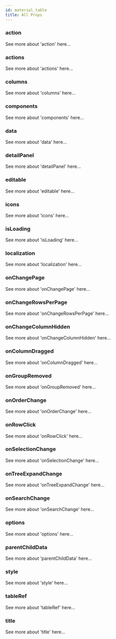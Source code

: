 ```yaml
---
id: material_table
title: All Props
---
```



### action
  
<Link style={{ marginLeft: 5 }} className={classnames('button button--contained button--secondary button--sm')} to={useBaseUrl('docs/api/props/mt_prop_action')}>
  See more about 'action' here...
</Link>


  
### actions
  
<Link style={{ marginLeft: 5 }} className={classnames('button button--contained button--secondary button--sm')} to={useBaseUrl('docs/api/props/mt_prop_actions')}>
  See more about 'actions' here...
</Link>


  
### columns
  
<Link style={{ marginLeft: 5 }} className={classnames('button button--contained button--secondary button--sm')} to={useBaseUrl('docs/api/props/columns')}>
  See more about 'columns' here...
</Link>


  
### components
  
<Link style={{ marginLeft: 5 }} className={classnames('button button--contained button--secondary button--sm')} to={useBaseUrl('docs/api/props/mt_prop_components')}>
  See more about 'components' here...
</Link>


  
### data
  
<Link style={{ marginLeft: 5 }} className={classnames('button button--contained button--secondary button--sm')} to={useBaseUrl('docs/api/props/mt_prop_data')}>
  See more about 'data' here...
</Link>


  
### detailPanel
  
<Link style={{ marginLeft: 5 }} className={classnames('button button--contained button--secondary button--sm')} to={useBaseUrl('docs/api/props/mt_prop_detailPanel')}>
  See more about 'detailPanel' here...
</Link>


  
### editable
  
<Link style={{ marginLeft: 5 }} className={classnames('button button--contained button--secondary button--sm')} to={useBaseUrl('docs/api/props/mt_prop_editable')}>
  See more about 'editable' here...
</Link>


  
### icons
  
<Link style={{ marginLeft: 5 }} className={classnames('button button--contained button--secondary button--sm')} to={useBaseUrl('docs/api/props/mt_prop_icons')}>
  See more about 'icons' here...
</Link>


  
### isLoading
  
<Link style={{ marginLeft: 5 }} className={classnames('button button--contained button--secondary button--sm')} to={useBaseUrl('docs/api/props/mt_prop_isLoading')}>
  See more about 'isLoading' here...
</Link>


  
### localization
  
<Link style={{ marginLeft: 5 }} className={classnames('button button--contained button--secondary button--sm')} to={useBaseUrl('docs/api/props/mt_prop_localization')}>
  See more about 'localization' here...
</Link>


  
### onChangePage
  
<Link style={{ marginLeft: 5 }} className={classnames('button button--contained button--secondary button--sm')} to={useBaseUrl('docs/api/props/mt_prop_onChangePage')}>
  See more about 'onChangePage' here...
</Link>


  
### onChangeRowsPerPage
  
<Link style={{ marginLeft: 5 }} className={classnames('button button--contained button--secondary button--sm')} to={useBaseUrl('docs/api/props/mt_prop_onChangeRowsPerPage')}>
  See more about 'onChangeRowsPerPage' here...
</Link>


  
### onChangeColumnHidden
  
<Link style={{ marginLeft: 5 }} className={classnames('button button--contained button--secondary button--sm')} to={useBaseUrl('docs/api/props/mt_prop_onChangeColumnHidden')}>
  See more about 'onChangeColumnHidden' here...
</Link>


  
### onColumnDragged
  
<Link style={{ marginLeft: 5 }} className={classnames('button button--contained button--secondary button--sm')} to={useBaseUrl('docs/api/props/mt_prop_onColumnDragged')}>
  See more about 'onColumnDragged' here...
</Link>


  
### onGroupRemoved
  
<Link style={{ marginLeft: 5 }} className={classnames('button button--contained button--secondary button--sm')} to={useBaseUrl('docs/api/props/mt_prop_onGroupRemoved')}>
  See more about 'onGroupRemoved' here...
</Link>


  
### onOrderChange
  
<Link style={{ marginLeft: 5 }} className={classnames('button button--contained button--secondary button--sm')} to={useBaseUrl('docs/api/props/mt_prop_onOrderChange')}>
  See more about 'onOrderChange' here...
</Link>


  
### onRowClick
  
<Link style={{ marginLeft: 5 }} className={classnames('button button--contained button--secondary button--sm')} to={useBaseUrl('docs/api/props/mt_prop_onRowClick')}>
  See more about 'onRowClick' here...
</Link>


  
### onSelectionChange
  
<Link style={{ marginLeft: 5 }} className={classnames('button button--contained button--secondary button--sm')} to={useBaseUrl('docs/api/props/mt_prop_onSelectionChange')}>
  See more about 'onSelectionChange' here...
</Link>


  
### onTreeExpandChange
  
<Link style={{ marginLeft: 5 }} className={classnames('button button--contained button--secondary button--sm')} to={useBaseUrl('docs/api/props/mt_prop_onTreeExpandChange')}>
  See more about 'onTreeExpandChange' here...
</Link>


  
### onSearchChange
  
<Link style={{ marginLeft: 5 }} className={classnames('button button--contained button--secondary button--sm')} to={useBaseUrl('docs/api/props/mt_prop_onSearchChange')}>
  See more about 'onSearchChange' here...
</Link>


  
### options
  
<Link style={{ marginLeft: 5 }} className={classnames('button button--contained button--secondary button--sm')} to={useBaseUrl('docs/api/props/options')}>
  See more about 'options' here...
</Link>


  
### parentChildData
  
<Link style={{ marginLeft: 5 }} className={classnames('button button--contained button--secondary button--sm')} to={useBaseUrl('docs/api/props/mt_prop_parentChildData')}>
  See more about 'parentChildData' here...
</Link>


  
### style
  
<Link style={{ marginLeft: 5 }} className={classnames('button button--contained button--secondary button--sm')} to={useBaseUrl('docs/api/props/mt_prop_style')}>
  See more about 'style' here...
</Link>


  
### tableRef
  
<Link style={{ marginLeft: 5 }} className={classnames('button button--contained button--secondary button--sm')} to={useBaseUrl('docs/api/props/mt_prop_tableRef')}>
  See more about 'tableRef' here...
</Link>


  
### title
  
<Link style={{ marginLeft: 5 }} className={classnames('button button--contained button--secondary button--sm')} to={useBaseUrl('docs/api/props/mt_prop_title')}>
  See more about 'title' here...
</Link>

